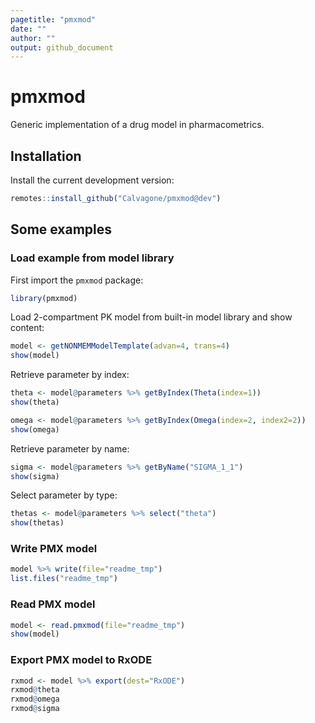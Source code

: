 ```yaml
---
pagetitle: "pmxmod"
date: ""
author: ""
output: github_document
---
```


# pmxmod
Generic implementation of a drug model in pharmacometrics.

## Installation
Install the current development version:
  
```r
remotes::install_github("Calvagone/pmxmod@dev")
```

## Some examples

### Load example from model library

First import the `pmxmod` package:

```r
library(pmxmod)
```

Load 2-compartment PK model from built-in model library and show content:

```r
model <- getNONMEMModelTemplate(advan=4, trans=4)
show(model)
```

Retrieve parameter by index:

```r
theta <- model@parameters %>% getByIndex(Theta(index=1))
show(theta)

omega <- model@parameters %>% getByIndex(Omega(index=2, index2=2))
show(omega)
```

Retrieve parameter by name:

```r
sigma <- model@parameters %>% getByName("SIGMA_1_1")
show(sigma)
```

Select parameter by type:

```r
thetas <- model@parameters %>% select("theta")
show(thetas)
```

### Write PMX model

```r
model %>% write(file="readme_tmp")
list.files("readme_tmp")
```

### Read PMX model

```r
model <- read.pmxmod(file="readme_tmp")
show(model)
```

### Export PMX model to RxODE

```r
rxmod <- model %>% export(dest="RxODE")
rxmod@theta
rxmod@omega
rxmod@sigma
```